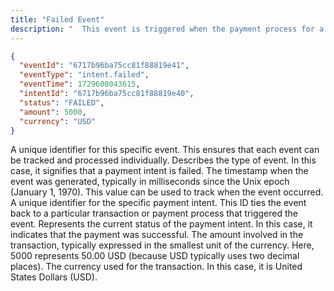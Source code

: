 ```yaml
---
title: "Failed Event"
description: "	This event is triggered when the payment process for a given intent fails due to an error or insufficient funds."
---
```


<ResponseExample>

```json
{
  "eventId": "6717b96ba75cc81f88819e41",
  "eventType": "intent.failed",
  "eventTime": 1729608043615,
  "intentId": "6717b96ba75cc81f88819e40",
  "status": "FAILED",
  "amount": 5000,
  "currency": "USD"
}
```

</ResponseExample>

<ResponseField name="eventId" type="string">
  A unique identifier for this specific event. This ensures that each event can
  be tracked and processed individually.
</ResponseField> <ResponseField name="eventType" type="string">
  Describes the type of event. In this case, it signifies that a payment intent
  is failed.
</ResponseField> <ResponseField name="eventTime" type="integer">
  The timestamp when the event was generated, typically in milliseconds since
  the Unix epoch (January 1, 1970). This value can be used to track when the
  event occurred.
</ResponseField> <ResponseField name="intentId" type="string">
  A unique identifier for the specific payment intent. This ID ties the event
  back to a particular transaction or payment process that triggered the event.
</ResponseField> <ResponseField name="status" type="string">
  Represents the current status of the payment intent. In this case, it
  indicates that the payment was successful.
</ResponseField> <ResponseField name="amount" type="integer">
  The amount involved in the transaction, typically expressed in the smallest
  unit of the currency. Here, 5000 represents 50.00 USD (because USD typically
  uses two decimal places).
</ResponseField> <ResponseField name="currency" type="string">
  The currency used for the transaction. In this case, it is United States
  Dollars (USD).
</ResponseField>

